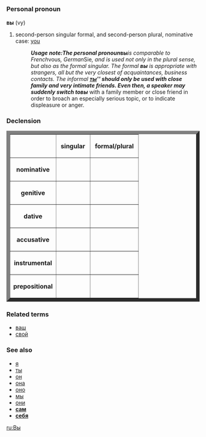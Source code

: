 =={{ru}}==
===Personal pronoun===
'''вы''' (vy)

# second-person singular formal, and second-person plural, nominative case: [[you]]
#:'''''Usage note:''' The personal pronoun '''''вы''''' is comparable to French ''vous'', German ''Sie'', and is used not only in the plural sense, but also as the formal singular. The formal '''''вы''''' is appropriate with strangers, all but the very closest of acquaintances, business contacts. The informal '''''[[ты]]''''' should only be used with close family and very intimate friends. Even then, a speaker may suddenly switch to '''''вы''''' with a family member or close friend in order to broach an especially serious topic, or to indicate displeasure or anger.

===Declension===
<table border="9">
<tr><th></th><th>&nbsp;singular&nbsp;</th><th>&nbsp;formal/plural&nbsp;</th></tr>
<tr><th>nominative</th><td>&nbsp;{{IPA|[[ты]]}}&nbsp;</td><td>&nbsp;{{IPA|вы}}&nbsp;</td></tr>
<tr><th>genitive</th><td>&nbsp;{{IPA|тебя́}}&nbsp;</td><td>&nbsp;{{IPA|вас}}&nbsp;</td></tr>
<tr><th>dative</th><td>&nbsp;{{IPA|тебе́}}&nbsp;</td><td>&nbsp;{{IPA|вам}}&nbsp;</td></tr>
<tr><th>accusative</th><td>&nbsp;{{IPA|тебя́}}&nbsp;</td><td>&nbsp;{{IPA|вас}}&nbsp;</td></tr>
<tr><th>instrumental</th><td>&nbsp;{{IPA|тобо́й / тобо́ю}}&nbsp;</td><td>&nbsp;{{IPA|ва́ми}}&nbsp;</td></tr>
<tr><th>prepositional</th><td>&nbsp;{{IPA|тебе́}}&nbsp;</td><td>&nbsp;{{IPA|вас}}&nbsp;</td></tr>
</table>

===Related terms===
*[[ваш]]
*[[свой]]

===See also===
*[[я]]
*[[ты]]
*[[он]]
*[[она]]
*[[оно]]
*[[мы]]
*[[они]]
*'''[[сам]]'''
*'''[[себя]]'''

[[ru:Вы]]